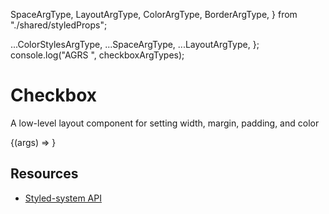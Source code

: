 
  SpaceArgType,
  LayoutArgType,
  ColorArgType,
  BorderArgType,
} from "./shared/styledProps";

  ...ColorStylesArgType,
  ...SpaceArgType,
  ...LayoutArgType,
};
console.log("AGRS ", checkboxArgTypes);

<Meta title="Core|Layout/Checkbox" component={Checkbox} />

# Checkbox

A low-level layout component for setting width, margin, padding, and color

<Canvas withToolbar>
  <Story name="Default" argTypes={checkboxArgTypes}>
    {(args) => <Checkbox />}
  </Story>
</Canvas>

<ArgsTable story="Default" />

## **Resources**

- [Styled-system API](https://styled-system.com/api)
